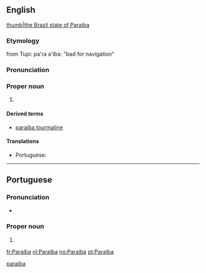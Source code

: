==English==
{{wikipedia}}
[[file:brazil State Paraiba.svg|thumb|the Brazil state of Paraiba]]

===Etymology===
from Tupi: pa'ra a'íba: "bad for navigation"

===Pronunciation===
{{rfp||en|lang=en}}

===Proper noun===
{{en-proper noun}}

# {{place:Brazil/state|en|capital=João Pessoa|region=Northeast Region}}

====Derived terms====
* [[paraiba tourmaline]]

====Translations====
{{trans-top|a state in north-eastern Brazil}}
* Portuguese: {{t|pt|Paraíba|f}}
{{trans-mid}}
{{trans-bottom}}

[[Category:English terms spelled with Í|paraiba]]

----

==Portuguese==

===Pronunciation===
* {{a|Brazil}} {{IPA|/ˌpa.ɾa.ˈi.bɐ/|lang=pt}}

===Proper noun===
{{pt-proper noun|f}}

# {{place:Brazil/state|pt|capital=João Pessoa|region=Northeast Region}}

[[fr:Paraíba]]
[[nl:Paraíba]]
[[no:Paraíba]]
[[pt:Paraíba]]